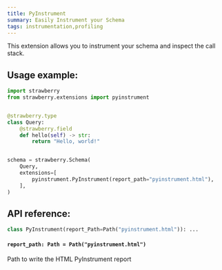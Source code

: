 ```yaml
---
title: PyInstrument
summary: Easily Instrument your Schema
tags: instrumentation,profiling
---
```



This extension allows you to instrument your schema and inspect the call stack.

## Usage example:

```python
import strawberry
from strawberry.extensions import pyinstrument


@strawberry.type
class Query:
    @strawberry.field
    def hello(self) -> str:
        return "Hello, world!"


schema = strawberry.Schema(
    Query,
    extensions=[
        pyinstrument.PyInstrument(report_path="pyinstrument.html"),
    ],
)
```

## API reference:

```python
class PyInstrument(report_Path=Path("pyinstrument.html")): ...
```

#### `report_path: Path = Path("pyinstrument.html")`

Path to write the HTML PyInstrument report
